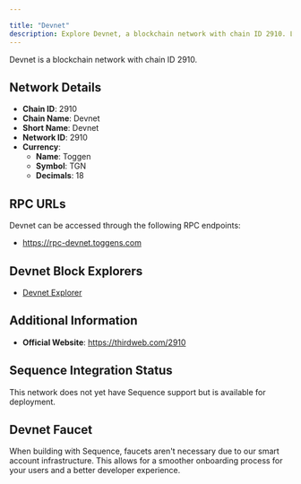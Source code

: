 ```yaml
---

title: "Devnet"
description: Explore Devnet, a blockchain network with chain ID 2910. Learn about its native currency, Toggen, and how to interact with the network.
---
```




Devnet is a blockchain network with chain ID 2910.

## Network Details

- **Chain ID**: 2910
- **Chain Name**: Devnet
- **Short Name**: Devnet
- **Network ID**: 2910
- **Currency**: 
  - **Name**: Toggen
  - **Symbol**: TGN
  - **Decimals**: 18

## RPC URLs

Devnet can be accessed through the following RPC endpoints:

- https://rpc-devnet.toggens.com

## Devnet Block Explorers

- [Devnet Explorer](https://devnet.toggens.com)

## Additional Information

- **Official Website**: https://thirdweb.com/2910

## Sequence Integration Status

This network does not yet have Sequence support but is available for deployment.

## Devnet Faucet

When building with Sequence, faucets aren't necessary due to our smart account infrastructure. This allows for a smoother onboarding process for your users and a better developer experience.
